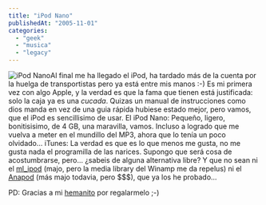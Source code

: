```yaml
---
title: "iPod Nano"
publishedAt: "2005-11-01"
categories: 
  - "geek"
  - "musica"
  - "legacy"
---
```


![iPod Nano](http://a248.e.akamai.net/7/248/2041/881/store.apple.com/Catalog/US/Images/step1_ipodnano_white.jpg)Al final me ha llegado el iPod, ha tardado más de la cuenta por la huelga de transportistas pero ya está entre mis manos :-) Es mi primera vez con algo Apple, y la verdad es que la fama que tienen está justificada: solo la caja ya es una _cucada_. Quizas un manual de instrucciones como dios manda en vez de una guia rápida hubiese estado mejor, pero vamos, que el iPod es sencillisimo de usar. El iPod Nano: Pequeño, ligero, bonitisisimo, de 4 GB, una maravilla, vamos. Incluso a logrado que me vuelva a meter en el mundillo del MP3, ahora que lo tenía un poco olvidado... iTunes: La verdad es que es lo que menos me gusta, no me gusta nada el programilla de las narices. Supongo que será cosa de acostumbrarse, pero... ¿sabeis de alguna alternativa libre? Y que no sean ni el [ml\_ipod](http://www.mlipod.com/index.php) (majo, pero la media library del Winamp me da repelus) ni el [Anapod](http://www.redchairsoftware.com/anapod/) (más majo todavia, pero $$$), que ya los he probado...

PD: Gracias a mi [hemanito](http://jago.jinlabs.com/blog/) por regalarmelo ;-)
